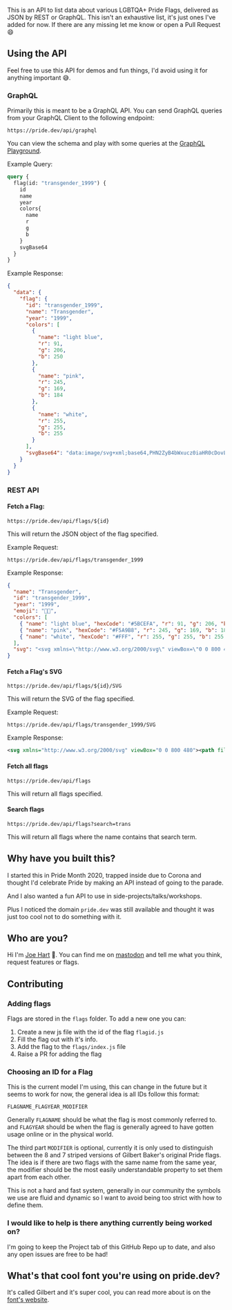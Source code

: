 This is an API to list data about various LGBTQA+ Pride Flags, delivered as JSON by REST or GraphQL. This isn't an exhaustive list, it's just ones I've added for now. If there are any missing let me know or open a Pull Request 😄

## Using the API

Feel free to use this API for demos and fun things, I'd avoid using it for anything important 😅.

### GraphQL

Primarily this is meant to be a GraphQL API. You can send GraphQL queries from your GraphQL Client to the following endpoint:

```
https://pride.dev/api/graphql
```

You can view the schema and play with some queries at the [GraphQL Playground](https://pride.dev/api/graphql).

Example Query:

```GraphQL
query {
  flag(id: "transgender_1999") {
    id
    name
    year
    colors{
      name
      r
      g
      b
    }
    svgBase64
  }
}

```

Example Response:

```JSON
{
  "data": {
    "flag": {
      "id": "transgender_1999",
      "name": "Transgender",
      "year": "1999",
      "colors": [
        {
          "name": "light blue",
          "r": 91,
          "g": 206,
          "b": 250
        },
        {
          "name": "pink",
          "r": 245,
          "g": 169,
          "b": 184
        },
        {
          "name": "white",
          "r": 255,
          "g": 255,
          "b": 255
        }
      ],
      "svgBase64": "data:image/svg+xml;base64,PHN2ZyB4bWxucz0iaHR0cDovL3d3dy53My5vcmcvMjAwMC9zdmciIHZpZXdCb3g9IjAgMCA4MDAgNDgwIj48cGF0aCBmaWxsPSIjNUJDRUZBIiBkPSJNMCAwaDgwMHY0ODBIMHoiPjwvcGF0aD48cGF0aCBmaWxsPSIjRjVBOUI4IiBkPSJNMCA5Nmg4MDB2Mjg4SDB6Ij48L3BhdGg+PHBhdGggZmlsbD0iI0ZGRiIgZD0iTTAgMTkyaDgwMHY5NkgweiI+PC9wYXRoPjwvc3ZnPg=="
    }
  }
}
```

### REST API

#### Fetch a Flag:

```
https://pride.dev/api/flags/${id}
```

This will return the JSON object of the flag specified.

Example Request:

```
https://pride.dev/api/flags/transgender_1999
```

Example Response:

```JSON
{
  "name": "Transgender",
  "id": "transgender_1999",
  "year": "1999",
  "emoji": "🏳️‍⚧️",
  "colors": [
    { "name": "light blue", "hexCode": "#5BCEFA", "r": 91, "g": 206, "b": 250 },
    { "name": "pink", "hexCode": "#F5A9B8", "r": 245, "g": 169, "b": 184 },
    { "name": "white", "hexCode": "#FFF", "r": 255, "g": 255, "b": 255 }
  ],
  "svg": "<svg xmlns=\"http://www.w3.org/2000/svg\" viewBox=\"0 0 800 480\"><path fill=\"#5BCEFA\" d=\"M0 0h800v480H0z\"></path><path fill=\"#F5A9B8\" d=\"M0 96h800v288H0z\"></path><path fill=\"#FFF\" d=\"M0 192h800v96H0z\"></path></svg>"
}
```

#### Fetch a Flag's SVG

```
https://pride.dev/api/flags/${id}/SVG
```

This will return the SVG of the flag specified.

Example Request:

```
https://pride.dev/api/flags/transgender_1999/SVG
```

Example Response:

```XML
<svg xmlns="http://www.w3.org/2000/svg" viewBox="0 0 800 480"><path fill="#5BCEFA" d="M0 0h800v480H0z"></path><path fill="#F5A9B8" d="M0 96h800v288H0z"></path><path fill="#FFF" d="M0 192h800v96H0z"></path></svg>
```

#### Fetch all flags

```
https://pride.dev/api/flags
```

This will return all flags specified.

#### Search flags

```
https://pride.dev/api/flags?search=trans
```

This will return all flags where the name contains that search term.

## Why have you built this?

I started this in Pride Month 2020, trapped inside due to Corona and thought I'd celebrate Pride by making an API instead of going to the parade.

And I also wanted a fun API to use in side-projects/talks/workshops.

Plus I noticed the domain `pride.dev` was still available and thought it was just too cool not to do something with it.

## Who are you?

Hi I'm [Joe Hart](https://www.joehart.co.uk) 👋. You can find me on <a rel="me" href="https://social.lol/@joehart">mastodon</a> and tell me what you think, request features or flags.

## Contributing

### Adding flags

Flags are stored in the `flags` folder. To add a new one you can:

1. Create a new js file with the id of the flag `flagid.js`
2. Fill the flag out with it's info.
3. Add the flag to the `flags/index.js` file
4. Raise a PR for adding the flag

### Choosing an ID for a Flag

This is the current model I'm using, this can change in the future but it seems to work for now, the general idea is all IDs follow this format:

```
FLAGNAME_FLAGYEAR_MODIFIER
```

Generally `FLAGNAME` should be what the flag is most commonly referred to. and `FLAGYEAR` should be when the flag is generally agreed to have gotten usage online or in the physical world.

The third part `MODIFIER` is optional, currently it is only used to distinguish between the 8 and 7 striped versions of Gilbert Baker's original Pride flags. The idea is if there are two flags with the same name from the same year, the modifier should be the most easily understandable property to set them apart from each other.

This is not a hard and fast system, generally in our community the symbols we use are fluid and dynamic so I want to avoid being too strict with how to define them.

### I would like to help is there anything currently being worked on?

I'm going to keep the Project tab of this GitHub Repo up to date, and also any open issues are free to be had!

## What's that cool font you're using on pride.dev?

It's called Gilbert and it's super cool, you can read more about is on the [font's website](https://www.typewithpride.com/).
